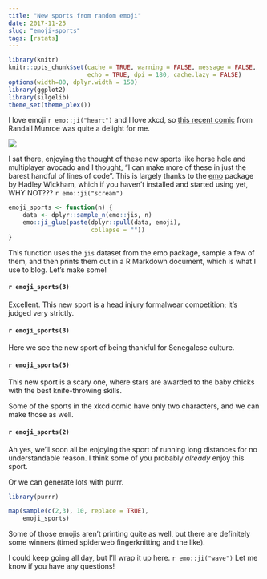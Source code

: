 ```yaml
---
title: "New sports from random emoji"
date: 2017-11-25
slug: "emoji-sports"
tags: [rstats]
---
```


```r
library(knitr)
knitr::opts_chunk$set(cache = TRUE, warning = FALSE, message = FALSE, 
                      echo = TRUE, dpi = 180, cache.lazy = FALSE)
options(width=80, dplyr.width = 150)
library(ggplot2)
library(silgelib)
theme_set(theme_plex())
```


I love emoji `r emo::ji("heart")` and I love xkcd, so [this recent comic](https://xkcd.com/1920/) from Randall Munroe was quite a delight for me.

![](https://imgs.xkcd.com/comics/emoji_sports.png )

I sat there, enjoying the thought of these new sports like horse hole and multiplayer avocado and I thought, "I can make more of these in just the barest handful of lines of code". This is largely thanks to the [emo](https://github.com/hadley/emo) package by Hadley Wickham, which if you haven't installed and started using yet, WHY NOT??? `r emo::ji("scream")`

```r
emoji_sports <- function(n) {
    data <- dplyr::sample_n(emo::jis, n)
    emo::ji_glue(paste(dplyr::pull(data, emoji),
                       collapse = ""))
}
```

This function uses the `jis` dataset from the emo package, sample a few of them, and then prints them out in a R Markdown document, which is what I use to blog.  Let's make some!


#### `r emoji_sports(3)`


Excellent. This new sport is a head injury formalwear competition; it's judged very strictly.

#### `r emoji_sports(3)`

Here we see the new sport of being thankful for Senegalese culture.

#### `r emoji_sports(3)`


This new sport is a scary one, where stars are awarded to the baby chicks with the best knife-throwing skills.


Some of the sports in the xkcd comic have only two characters, and we can make those as well.


#### `r emoji_sports(2)`

Ah yes, we'll soon all be enjoying the sport of running long distances for no understandable reason. I think some of you probably *already* enjoy this sport.


Or we can generate lots with purrr.

```r
library(purrr)

map(sample(c(2,3), 10, replace = TRUE),
    emoji_sports)
```

Some of those emojis aren't printing quite as well, but there are definitely some winners (timed spiderweb fingerknitting and the like).

I could keep going all day, but I'll wrap it up here. `r emo::ji("wave")` Let me know if you have any questions!

